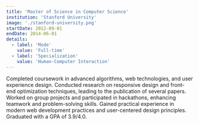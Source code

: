 ```yaml
---
title: 'Master of Science in Computer Science'
institution: 'Stanford University'
image: './stanford-university.png'
startDate: 2012-09-01
endDate: 2014-06-01
details:
  - label: 'Mode'
    value: 'Full-time'
  - label: 'Specialization'
    value: 'Human-Computer Interaction'
---
```


Completed coursework in advanced algorithms, web technologies, and user experience design. Conducted research on responsive design and front-end optimization techniques, leading to the publication of several papers. Worked on group projects and participated in hackathons, enhancing teamwork and problem-solving skills. Gained practical experience in modern web development practices and user-centered design principles. Graduated with a GPA of 3.9/4.0.
